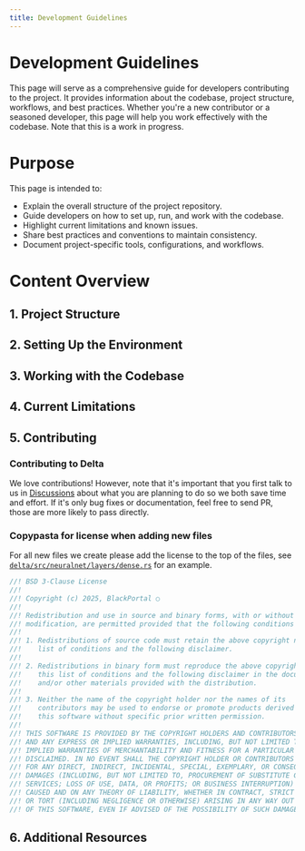 ```yaml
---
title: Development Guidelines
---
```


# Development Guidelines

This page will serve as a comprehensive guide for developers contributing to the
project. It provides information about the codebase, project structure,
workflows, and best practices. Whether you're a new contributor or a seasoned
developer, this page will help you work effectively with the codebase. Note that this is a work in progress.

# Purpose

This page is intended to:

- Explain the overall structure of the project repository.
- Guide developers on how to set up, run, and work with the codebase.
- Highlight current limitations and known issues.
- Share best practices and conventions to maintain consistency.
- Document project-specific tools, configurations, and workflows.

# Content Overview

## 1. Project Structure

## 2. Setting Up the Environment

## 3. Working with the Codebase

## 4. Current Limitations

## 5. Contributing

### Contributing to Delta

We love contributions! However, note that it's important that you first talk to us
in [Discussions](https://github.com/orgs/delta-rs/discussions) about what you are planning to do so we both save time
and effort. If it's only bug fixes or documentation, feel free to send PR, those are more likely to pass directly.

### Copypasta for license when adding new files

For all new files we create please add the license to the top of the files, see [`delta/src/neuralnet/layers/dense.rs`](https://github.com/blackportal-ai/delta/blob/master/delta/src/neuralnet/layers/dense.rs)
for an example.

```rust
//! BSD 3-Clause License
//!
//! Copyright (c) 2025, BlackPortal ○
//!
//! Redistribution and use in source and binary forms, with or without
//! modification, are permitted provided that the following conditions are met:
//!
//! 1. Redistributions of source code must retain the above copyright notice, this
//!    list of conditions and the following disclaimer.
//!
//! 2. Redistributions in binary form must reproduce the above copyright notice,
//!    this list of conditions and the following disclaimer in the documentation
//!    and/or other materials provided with the distribution.
//!
//! 3. Neither the name of the copyright holder nor the names of its
//!    contributors may be used to endorse or promote products derived from
//!    this software without specific prior written permission.
//!
//! THIS SOFTWARE IS PROVIDED BY THE COPYRIGHT HOLDERS AND CONTRIBUTORS "AS IS"
//! AND ANY EXPRESS OR IMPLIED WARRANTIES, INCLUDING, BUT NOT LIMITED TO, THE
//! IMPLIED WARRANTIES OF MERCHANTABILITY AND FITNESS FOR A PARTICULAR PURPOSE ARE
//! DISCLAIMED. IN NO EVENT SHALL THE COPYRIGHT HOLDER OR CONTRIBUTORS BE LIABLE
//! FOR ANY DIRECT, INDIRECT, INCIDENTAL, SPECIAL, EXEMPLARY, OR CONSEQUENTIAL
//! DAMAGES (INCLUDING, BUT NOT LIMITED TO, PROCUREMENT OF SUBSTITUTE GOODS OR
//! SERVICES; LOSS OF USE, DATA, OR PROFITS; OR BUSINESS INTERRUPTION) HOWEVER
//! CAUSED AND ON ANY THEORY OF LIABILITY, WHETHER IN CONTRACT, STRICT LIABILITY,
//! OR TORT (INCLUDING NEGLIGENCE OR OTHERWISE) ARISING IN ANY WAY OUT OF THE USE
//! OF THIS SOFTWARE, EVEN IF ADVISED OF THE POSSIBILITY OF SUCH DAMAGE.
```

## 6. Additional Resources
